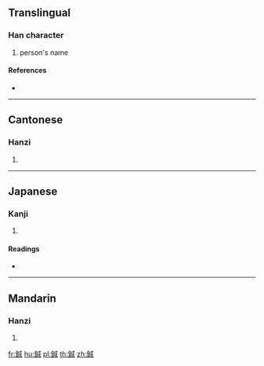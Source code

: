 {{character info/new}}
{{also|铖}}
==Translingual==

===Han character===
{{Han char|rn=167|rad=金|as=07|sn=15|four=83150|canj=CIHS}}

# person's name

====References====
* {{Han ref|kx=1308.261|dkj=40496|hdz=64195.070|uh=92EE|ud=37614|bh=E4A8|bd=58536}}

----

==Cantonese==

===Hanzi===
{{yue-hanzi|jyut=|y=sing4|sim=铖}}

# {{defn|lang=yue|sort=金07}}

----

==Japanese==

===Kanji===
{{ja-kanji|grade=|rs=金07}}

# {{defn|lang=ja|sort=金07}}

====Readings====
* {{ja-readings|on=[[せい]] (sei)|kun=|nanori=}}

----

==Mandarin==

===Hanzi===
{{cmn-hanzi|sim=铖|pin=[[chéng]] ([[cheng2]]), [[jū]] ([[ju1]])|wg=ch'eng<sup>2</sup>, chü<sup>1</sup>}}

# {{defn|lang=cmn|sort=金07}}

[[fr:鋮]]
[[hu:鋮]]
[[pl:鋮]]
[[th:鋮]]
[[zh:鋮]]